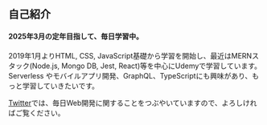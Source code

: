 ## 自己紹介

#### 2025年3月の定年目指して、毎日学習中。

2019年1月よりHTML, CSS, JavaScript基礎から学習を開始し、最近はMERNスタック(Node.js, Mongo DB, Jest, React)等を中心にUdemyで学習しています。
Serverless やモバイルアプリ開発、GraphQL、TypeScriptにも興味があり、もっと学習していきたいです。

[Twitter](https://twitter.com/pitang1965)では、毎日Web開発に関することをつぶやいていますので、よろしければご覧ください。